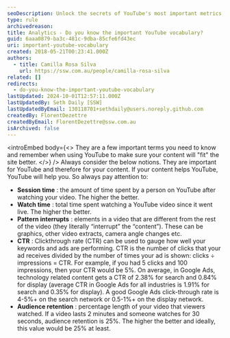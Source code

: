 ```yaml
---
seoDescription: Unlock the secrets of YouTube's most important metrics, including session time, watch time, pattern interrupts, CTR, and audience retention.
type: rule
archivedreason:
title: Analytics - Do you know the important YouTube vocabulary?
guid: 6aaa0879-ba3c-481c-9dba-85cfe6fd43ec
uri: important-youtube-vocabulary
created: 2018-05-21T00:23:41.000Z
authors:
  - title: Camilla Rosa Silva
    url: https://ssw.com.au/people/camilla-rosa-silva
related: []
redirects:
  - do-you-know-the-important-youtube-vocabulary
lastUpdated: 2024-10-01T12:57:11.000Z
lastUpdatedBy: Seth Daily [SSW]
lastUpdatedByEmail: 130118701+sethdaily@users.noreply.github.com
createdBy: FlorentDezettre
createdByEmail: FlorentDezettre@ssw.com.au
isArchived: false
---
```


<introEmbed
  body={<>
They are a few important terms you need to know and remember when using YouTube to make sure your content will "fit" the site better.
  </>}
/>
Always consider the below notions. They are important for YouTube and therefore for your content. If your content helps YouTube, YouTube will help you. So always pay attention to:

* **Session time** : the amount of time spent by a person on YouTube after watching your video. The higher the better.
* **Watch time** : total time spent watching a YouTube video since it went live. The higher the better.
* **Pattern interrupts** : elements in a video that are different from the rest of the video (they literally “interrupt” the “content”). These can be graphics, other video extracts, camera angle changes etc.
* **CTR** : Clickthrough rate (CTR) can be used to gauge how well your keywords and ads are performing. CTR is the number of clicks that your ad receives divided by the number of times your ad is shown: clicks ÷ impressions = CTR. For example, if you had 5 clicks and 100 impressions, then your CTR would be 5%. On average, in Google Ads, technology related content gets a CTR of 2.38% for search and 0.84% for display (average CTR in Google Ads for all industries is 1.91% for search and 0.35% for display). A good Google Ads click-through rate is 4-5%+ on the search network or 0.5-1%+ on the display network.
* **Audience retention** : percentage length of your video that viewers watched. If a video lasts 2 minutes and someone watches for 30 seconds, audience retention is 25%. The higher the better and ideally, this value would be 25% at least.
